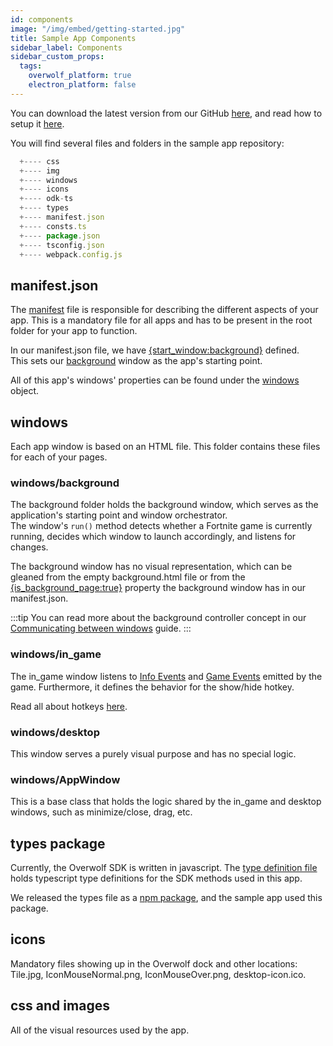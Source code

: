 ```yaml
---
id: components
image: "/img/embed/getting-started.jpg"
title: Sample App Components
sidebar_label: Components
sidebar_custom_props:
  tags:
    overwolf_platform: true
    electron_platform: false
---
```


You can download the latest version from our GitHub [here](https://github.com/overwolf/sample-app/tree/master/ts), and read how to setup it [here](sample-app).

You will find several files and folders in the sample app repository:

```js
  +---- css
  +---- img
  +---- windows
  +---- icons
  +---- odk-ts
  +---- types
  +---- manifest.json
  +---- consts.ts
  +---- package.json
  +---- tsconfig.json
  +---- webpack.config.js
```

## manifest.json

The [manifest](/api/manifest) file is responsible for describing the different aspects of your app. This is a mandatory file for all apps and has to be present in the root folder for your app to function.

In our manifest.json file, we have [{start_window:background}](/api/manifest#start_window) defined.  
This sets our [background](#windows-background) window as the app's starting point.

All of this app's windows' properties can be found under the [windows](/api/manifest#window-data) object.

## windows

Each app window is based on an HTML file. This folder contains these files for each of your pages.

### windows/background

The background folder holds the background window, which serves as the application's starting point and window orchestrator.  
The window's `run()` method detects whether a Fortnite game is currently running, decides which window to launch accordingly, and listens for changes.

The background window has no visual representation, which can be gleaned from the empty background.html file or from the [{is_background_page:true}](/api/manifest#is_background_page) property the background window has in our manifest.json.

:::tip
You can read more about the background controller concept in our [Communicating between windows](/topics/using-windows-api/communicating-between-windows#using-a-background-controller) guide.
:::

### windows/in_game

The in_game window listens to [Info Events](/api/games/events#oninfoupdates2) and [Game Events](/api/games/events#onnewevents) emitted by the game. Furthermore, it defines the behavior for the show/hide hotkey.

Read all about hotkeys [here](/topics/best-practices/hotkeys-best-practices).

### windows/desktop

This window serves a purely visual purpose and has no special logic.

### windows/AppWindow

This is a base class that holds the logic shared by the in_game and desktop windows, such as minimize/close, drag, etc.

## types package

Currently, the Overwolf SDK is written in javascript. The [type definition file](/topics/best-practices/type-definition-file) holds typescript type definitions for the SDK methods used in this app.

We released the types file as a [npm package](https://bit.ly/overwolf-types-npm), and the sample app used this package.

## icons

Mandatory files showing up in the Overwolf dock and other locations:  
Tile.jpg, IconMouseNormal.png, IconMouseOver.png, desktop-icon.ico.

## css and images

All of the visual resources used by the app.
